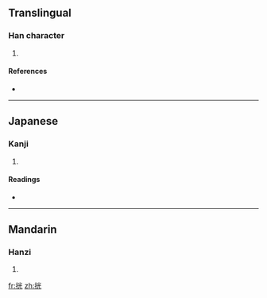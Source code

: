 ==Translingual==

===Han character===
{{Han char|rn=64|rad=手|as=06|sn=9|four=|canj=手火一山 (QFMU)}}

# {{defn|Han|sort=手06}}

====References====
* {{Han ref|kx=0429.150|dkj=12029|dj=0778.090|hdz=31868.160|uh=6304|ud=25348}}

----

==Japanese==

===Kanji===
{{ja-kanji|grade=|rs=手06}}

# {{defn|Japanese}}

====Readings====
* {{ja-readings|on=[[こう]] (kō), [[かく]] (kaku)|kun=[[ひろげる]] (hirogeru)}}

----

==Mandarin==

===Hanzi===
{{cmn-hanzi|pin=[[kuò]] ([[kuo4]])|wg=k'uo<sup>4</sup>}}

# {{defn|Mandarin}}

[[fr:挄]]
[[zh:挄]]